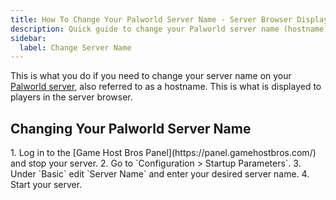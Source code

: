 ```yaml
---
title: How To Change Your Palworld Server Name - Server Browser Display Name
description: Quick guide to change your Palworld server name (hostname) that displays in the server browser. Essential for Xbox/PS5 crossplay servers to help players find your server.
sidebar:
  label: Change Server Name
---
```


This is what you do if you need to change your server name on your [Palworld server](https://www.gamehostbros.com/palworld-server-hosting/), also referred to as a hostname. This is what is displayed to players in the server browser.

## Changing Your Palworld Server Name

<Steps>
1. Log in to the [Game Host Bros Panel](https://panel.gamehostbros.com/) and stop your server.
2. Go to `Configuration > Startup Parameters`.
3. Under `Basic` edit `Server Name` and enter your desired server name.
4. Start your server.
</Steps>